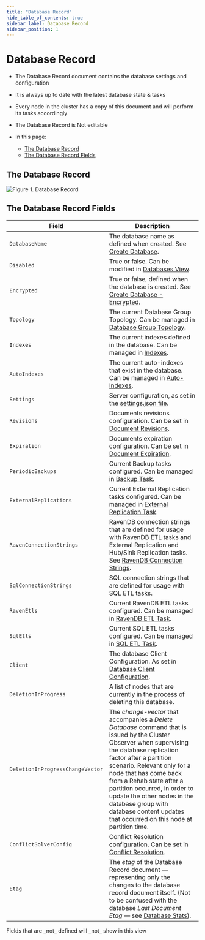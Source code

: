 ```yaml
---
title: "Database Record"
hide_table_of_contents: true
sidebar_label: Database Record
sidebar_position: 1
---
```



# Database Record

<Admonition type="note" title="">

* The Database Record document contains the database settings and configuration 

* It is always up to date with the latest database state & tasks

* Every node in the cluster has a copy of this document and will perform its tasks accordingly

* The Database Record is Not editable

* In this page:  
  * [The Database Record](../../../studio/database/settings/database-record.mdx#the-database-record)  
  * [The Database Record Fields](../../../studio/database/settings/database-record.mdx#the-database-record-fields)  

</Admonition>

## The Database Record

![Figure 1. Database Record](./assets/database-record-1.png)

## The Database Record Fields

| Field                           | Description                                                                                                                                                                                                                                                                                                                                                                       |
|---------------------------------|-----------------------------------------------------------------------------------------------------------------------------------------------------------------------------------------------------------------------------------------------------------------------------------------------------------------------------------------------------------------------------------|
| `DatabaseName`                  | The database name as defined when created. See [Create Database](../../../studio/database/create-new-database/general-flow.mdx).                                                                                                                                                                                                                                                  |
| `Disabled`                      | True or false. Can be modified in [Databases View](../../../studio/database/databases-list-view.mdx#database-actions).                                                                                                                                                                                                                                                             |
| `Encrypted`                     | True or false, defined when the database is created. See [Create Database - Encrypted](../../../studio/database/create-new-database/encrypted.mdx).                                                                                                                                                                                                                                |
| `Topology`                      | The current Database Group Topology. Can be managed in [Database Group Topology](../../../studio/database/settings/manage-database-group.mdx).                                                                                                                                                                                                                                    |
| `Indexes`                       | The current indexes defined in the database. Can be managed in [Indexes](../../../studio/database/indexes/indexes-list-view.mdx).                                                                                                                                                                                                                                                 |
| `AutoIndexes`                   | The current auto-indexes that exist in the database. Can be managed in [Auto-Indexes](../../../studio/database/indexes/indexes-list-view.mdx).                                                                                                                                                                                                                                    |
| `Settings`                      | Server configuration, as set in the [settings.json file](../../../server/configuration/configuration-options.mdx).                                                                                                                                                                                                                                                                 |
| `Revisions`                     | Documents revisions configuration. Can be set in [Document Revisions](../../../document-extensions/revisions/overview.mdx).                                                                                                                                                                                                                                                        |
| `Expiration`                    | Documents expiration configuration. Can be set in [Document Expiration](../../../studio/database/settings/document-expiration.mdx).                                                                                                                                                                                                                                                |
| `PeriodicBackups`               | Current Backup tasks configured. Can be managed in [Backup Task](../../../studio/database/tasks/backup-task.mdx).                                                                                                                                                                                                                                                                 |
| `ExternalReplications`          | Current External Replication tasks configured. Can be managed in [External Replication Task](../../../studio/database/tasks/ongoing-tasks/external-replication-task.mdx).                                                                                                                                                                                                          |
| `RavenConnectionStrings`        | RavenDB connection strings that are defined for usage with RavenDB ETL tasks and External Replication and Hub/Sink Replication tasks. See [RavenDB Connection Strings](../../../client-api/operations/maintenance/connection-strings/add-connection-string.mdx).                                                                                                                    |
| `SqlConnectionStrings`          | SQL connection strings that are defined for usage with SQL ETL tasks.                                                                                                                                                                                                                                                                                                              |
| `RavenEtls`                     | Current RavenDB ETL tasks configured. Can be managed in [RavenDB ETL Task](../../../studio/database/tasks/ongoing-tasks/ravendb-etl-task.mdx).                                                                                                                                                                                                                                    |
| `SqlEtls`                       | Current SQL ETL tasks configured. Can be managed in [SQL ETL Task](../../../server/ongoing-tasks/etl/sql.mdx).                                                                                                                                                                                                                                                                     |
| `Client`                        | The database Client Configuration. As set in [Database Client Configuration](../../../studio/database/settings/client-configuration-per-database.mdx).                                                                                                                                                                                                                            |
| `DeletionInProgress`            | A list of nodes that are currently in the process of deleting this database.                                                                                                                                                                                                                                                                                                      |
| `DeletionInProgressChangeVector`| The _change-vector_ that accompanies a _Delete Database_ command that is issued by the Cluster Observer when supervising the database replication factor after a partition scenario. Relevant only for a node that has come back from a Rehab state after a partition occurred, in order to update the other nodes in the database group with database content updates that occurred on this node at partition time. |
| `ConflictSolverConfig`          | Conflict Resolution configuration. Can be set in [Conflict Resolution](../../../studio/database/settings/conflict-resolution.mdx).                                                                                                                                                                                                                                                |
| `Etag`                          | The _etag_ of the Database Record document — representing only the changes to the database record document itself. (Not to be confused with the database _Last Document Etag_ — see [Database Stats](../../../studio/database/databases-list-view.mdx#database-stats)).                                                                                                               |

<Admonition type="note" title="">
Fields that are _not_ defined will _not_ show in this view
</Admonition>
